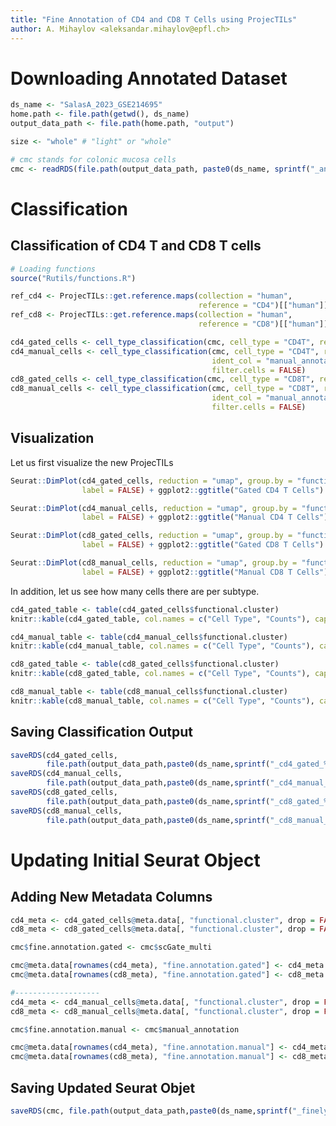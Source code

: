 ```yaml
---
title: "Fine Annotation of CD4 and CD8 T Cells using ProjecTILs"
author: A. Mihaylov <aleksandar.mihaylov@epfl.ch>
---
```


# Downloading Annotated Dataset

```r
ds_name <- "SalasA_2023_GSE214695"
home.path <- file.path(getwd(), ds_name)
output_data_path <- file.path(home.path, "output")

size <- "whole" # "light" or "whole"

# cmc stands for colonic mucosa cells
cmc <- readRDS(file.path(output_data_path, paste0(ds_name, sprintf("_annotated_%s.rds", size))))
```

# Classification

## Classification of CD4 T and CD8 T cells

```r
# Loading functions
source("Rutils/functions.R")

ref_cd4 <- ProjecTILs::get.reference.maps(collection = "human", 
                                          reference = "CD4")[["human"]][["CD4"]]
ref_cd8 <- ProjecTILs::get.reference.maps(collection = "human", 
                                          reference = "CD8")[["human"]][["CD8"]]

cd4_gated_cells <- cell_type_classification(cmc, cell_type = "CD4T", ref_map = ref_cd4)
cd4_manual_cells <- cell_type_classification(cmc, cell_type = "CD4T", ref_map = ref_cd4,
                                             ident_col = "manual_annotation",
                                             filter.cells = FALSE)
cd8_gated_cells <- cell_type_classification(cmc, cell_type = "CD8T", ref_map = ref_cd8)
cd8_manual_cells <- cell_type_classification(cmc, cell_type = "CD8T", ref_map = ref_cd8,
                                             ident_col = "manual_annotation",
                                             filter.cells = FALSE)
```

## Visualization 

Let us first visualize the new ProjecTILs 

```r
Seurat::DimPlot(cd4_gated_cells, reduction = "umap", group.by = "functional.cluster", 
                label = FALSE) + ggplot2::ggtitle("Gated CD4 T Cells")

Seurat::DimPlot(cd4_manual_cells, reduction = "umap", group.by = "functional.cluster", 
                label = FALSE) + ggplot2::ggtitle("Manual CD4 T Cells")

Seurat::DimPlot(cd8_gated_cells, reduction = "umap", group.by = "functional.cluster", 
                label = FALSE) + ggplot2::ggtitle("Gated CD8 T Cells")

Seurat::DimPlot(cd8_manual_cells, reduction = "umap", group.by = "functional.cluster", 
                label = FALSE) + ggplot2::ggtitle("Manual CD8 T Cells")
```

In addition, let us see how many cells there are per subtype.

```r
cd4_gated_table <- table(cd4_gated_cells$functional.cluster)
knitr::kable(cd4_gated_table, col.names = c("Cell Type", "Counts"), caption = "Gated CD4 T Cells")

cd4_manual_table <- table(cd4_manual_cells$functional.cluster)
knitr::kable(cd4_manual_table, col.names = c("Cell Type", "Counts"), caption = "Manual CD4 T Cells")

cd8_gated_table <- table(cd8_gated_cells$functional.cluster)
knitr::kable(cd8_gated_table, col.names = c("Cell Type", "Counts"), caption = "Gated CD8 T Cells")

cd8_manual_table <- table(cd8_manual_cells$functional.cluster)
knitr::kable(cd8_manual_table, col.names = c("Cell Type", "Counts"), caption = "Manual CD8 T Cells")
```

## Saving Classification Output

```r
saveRDS(cd4_gated_cells, 
        file.path(output_data_path,paste0(ds_name,sprintf("_cd4_gated_%s.rds", size))))
saveRDS(cd4_manual_cells, 
        file.path(output_data_path,paste0(ds_name,sprintf("_cd4_manual_%s.rds", size))))
saveRDS(cd8_gated_cells, 
        file.path(output_data_path,paste0(ds_name,sprintf("_cd8_gated_%s.rds", size))))
saveRDS(cd8_manual_cells, 
        file.path(output_data_path,paste0(ds_name,sprintf("_cd8_manual_%s.rds", size))))
```

# Updating Initial Seurat Object

## Adding New Metadata Columns

```r
cd4_meta <- cd4_gated_cells@meta.data[, "functional.cluster", drop = FALSE]
cd8_meta <- cd8_gated_cells@meta.data[, "functional.cluster", drop = FALSE]

cmc$fine.annotation.gated <- cmc$scGate_multi 

cmc@meta.data[rownames(cd4_meta), "fine.annotation.gated"] <- cd4_meta
cmc@meta.data[rownames(cd8_meta), "fine.annotation.gated"] <- cd8_meta

#-------------------
cd4_meta <- cd4_manual_cells@meta.data[, "functional.cluster", drop = FALSE]
cd8_meta <- cd8_manual_cells@meta.data[, "functional.cluster", drop = FALSE]

cmc$fine.annotation.manual <- cmc$manual_annotation 

cmc@meta.data[rownames(cd4_meta), "fine.annotation.manual"] <- cd4_meta
cmc@meta.data[rownames(cd8_meta), "fine.annotation.manual"] <- cd8_meta

```

## Saving Updated Seurat Objet

```r
saveRDS(cmc, file.path(output_data_path,paste0(ds_name,sprintf("_finely_annotated_%s.rds", size))))
```


